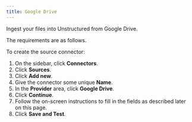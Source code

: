 ```yaml
---
title: Google Drive 
---
```


Ingest your files into Unstructured from Google Drive.

The requirements are as follows.


<GoogleDrivePrerequisites />

To create the source connector:

1. On the sidebar, click **Connectors**.
2. Click **Sources**.
3. Click **Add new**.
4. Give the connector some unique **Name**.
5. In the **Provider** area, click **Google Drive**.
6. Click **Continue**. 
7. Follow the on-screen instructions to fill in the fields as described later on this page.
8. Click **Save and Test**.


<GoogleDriveFields />